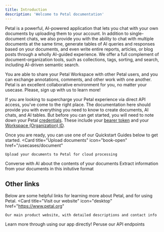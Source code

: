 ```yaml
---
title: Introduction
description: 'Welcome to Petal documentation'
---
```


Petal is a powerful, AI-powered application that lets you chat with your own documents by uploading them to your account. In addition to single-document chats, we also provide you with the ability to chat with multiple documents at the same time, generate tables of AI queries and responses based on your documents, and even write entire reports, articles, or blog posts through a wholly AI-guided experience. We offer a full complement of document-organization tools, such as collections, tags, sorting, and search, including AI-driven semantic search.

You are able to share your Petal Workspace with other Petal users, and you can exchange annotations, comments, and other work with one another. Petal is an excellent collaborative environment for you, no matter your usecase. Please, sign up with us to learn more!

If you are looking to supercharge your Petal experience via direct API access, you've come to the right place. The documentation here should provide you with everything you need to know to create documents, AI chats, and AI tables. But before you can get started, you will need to note down your Petal [credentials](credentials). These include your [bearer token](credentials#bearer-token) and your [Workspace (Organization) ID](credentials#workspace-organization-id).

Once you are ready, you can use one of our Quickstart Guides below to get started.
<CardGroup cols={3}>
  <Card
    title="Upload documents"
    icon="book-open"
    href="/usecases/document"
  >
    Upload your documents to Petal for cloud processing
  </Card>
  <Card
    title="Chat with documents"
    icon="comments"
    href="/usecases/ai_chat"
  >
    Converse with AI about the contents of your documents
  </Card>
  <Card
    title="Build AI tables"
    icon="table-cells"
    href="/usecases/ai_table"
  >
    Extract information from your documents in this initutive format
  </Card>
</CardGroup>


## Other links 

Below are some helpful links for learning more about Petal, and for using Petal.
<CardGroup cols={3}>
  <Card
    title="Visit our website"
    icon="desktop"
    href="https://www.petal.org"
  >
    Our main product website, with detailed descriptions and contact info
  </Card>
  <Card
    title="Visit our app"
    icon="window-maximize"
    href="https://cite.petal.org"
  >
    Learn more through using our app directly!
  </Card>
  <Card
    title="API reference"
    icon="code"
    href="/openapi/introduction"
  >
    Peruse our API endpoints
  </Card>
</CardGroup>


